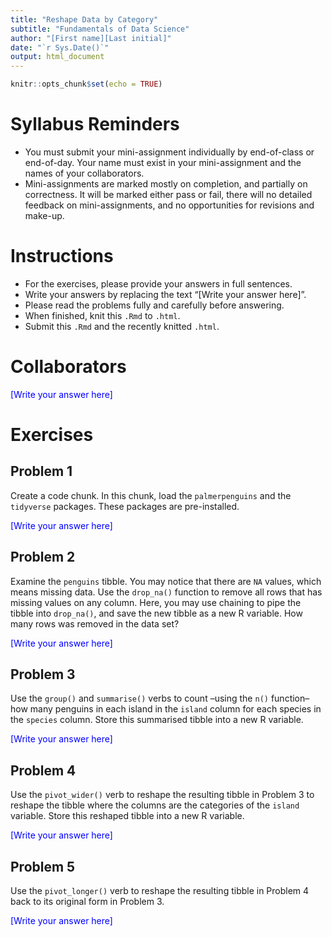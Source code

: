 ---
title: "Reshape Data by Category"
subtitle: "Fundamentals of Data Science"
author: "[First name][Last initial]"
date: "`r Sys.Date()`"
output: html_document
---

```{r setup, include=FALSE}
knitr::opts_chunk$set(echo = TRUE)
```

# Syllabus Reminders

* You must submit your mini-assignment individually by end-of-class or end-of-day. Your name must exist in your mini-assignment and the names of your collaborators.
* Mini-assignments are marked mostly on completion, and partially on correctness. It will be marked either pass or fail, there will no detailed feedback on mini-assignments, and no opportunities for revisions and make-up.

# Instructions

* For the exercises, please provide your answers in full sentences.
* Write your answers by replacing the text "[Write your answer here]".
* Please read the problems fully and carefully before answering.
* When finished, knit this `.Rmd` to `.html`.
* Submit this `.Rmd` and the recently knitted `.html`.

# Collaborators

::: {style="color: blue;"}
[Write your answer here]
:::

# Exercises

## Problem 1

Create a code chunk. In this chunk, load the `palmerpenguins` and the `tidyverse` packages.  These packages are pre-installed.

::: {style="color: blue;"}
[Write your answer here]
:::

## Problem 2

Examine the `penguins` tibble. You may notice that there are `NA` values, which means missing data. Use the `drop_na()` function to remove all rows that has missing values on any column. Here, you may use chaining to pipe the tibble into `drop_na()`, and save the new tibble as a new R variable. How many rows was removed in the data set?

::: {style="color: blue;"}
[Write your answer here]
:::

## Problem 3

Use the `group()` and `summarise()` verbs to count --using the `n()` function-- how many penguins in each island in the `island` column for each species in the `species` column. Store this summarised tibble into a new R variable.

::: {style="color: blue;"}
[Write your answer here]
:::

## Problem 4

Use the `pivot_wider()` verb to reshape the resulting tibble in Problem 3 to reshape the tibble where the columns are the categories of the `island` variable. Store this reshaped tibble into a new R variable.

::: {style="color: blue;"}
[Write your answer here]
:::

## Problem 5

Use the `pivot_longer()` verb to reshape the resulting tibble in Problem 4 back to its original form in Problem 3.

::: {style="color: blue;"}
[Write your answer here]
:::
